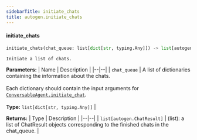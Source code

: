 ```yaml
---
sidebarTitle: initiate_chats
title: autogen.initiate_chats
---
```


<code class="doc-symbol doc-symbol-heading doc-symbol-function"></code>
#### initiate_chats
<a href="#autogen..initiate_chats" class="headerlink" title="Permanent link"></a>

```python
initiate_chats(chat_queue: list[dict[str, typing.Any]]) -> list[autogen.ChatResult]
```

    Initiate a list of chats.

<b>Parameters:</b>
| Name | Description |
|--|--|
| `chat_queue` | A list of dictionaries containing the information about the chats.<br/><br/>Each dictionary should contain the input arguments for [`ConversableAgent.initiate_chat`](/docs/reference/agentchat/conversable_agent#initiate-chat).<br/><br/>**Type:** `list[dict[str, typing.Any]]` |

<b>Returns:</b>
| Type | Description |
|--|--|
| `list[autogen.ChatResult]` | (list): a list of ChatResult objects corresponding to the finished chats in the chat_queue. |

<br />